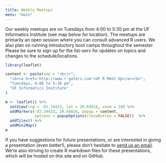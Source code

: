 ```yaml
---
title: Weekly Meetups
menu: "main"
---
```


Our weekly meetups are on Tuesdays from 4:00 to 5:30 pm at the UF Informatics Institute (see map below for location). The meetups are primarily an open session where you can consult advanced R users. We also plan on running introductory boot camps throughout the semester. Please be sure to sign up for the list-serv for updates on topics and changes to the schedule/locations.

```r
library(leaflet)

content <- paste(sep = "<br/>",
  "<b><a href='http://www.r-gators.com'>UF R Meet Up</a></b>",
  "Tuesdays, 4:00 to 5:30 pm",
  "UF Informatics Institute"
)

m <- leaflet() %>% 
  setView(lng = -82.34433, lat = 29.64816, zoom = 18) %>% 
  addMarkers(-82.34433, 29.64816, popup = content, 
             options = popupOptions(closeButton = FALSE))  %>% 
  addTiles() %>% 
  addMiniMap()
m

```


If you have suggestions for future presentations, or are interested in giving a presentation (even better!), please don't hesitate to [send us an email](mailto:jjmillar@ufl.edu%3Cmailto:jjmillar@ufl.edu). We're also striving to create R markdown files for these presentations, which will be hosted on this site and on GitHub.